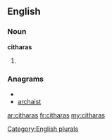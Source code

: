 ==English==

===Noun===
'''citharas'''

# {{plural of|[[cithara]]}}

===Anagrams===
* {{alphagram|aachirst}}
* [[archaist#English|archaist]]


[[Category:English plurals]]

[[ar:citharas]]
[[fr:citharas]]
[[my:citharas]]